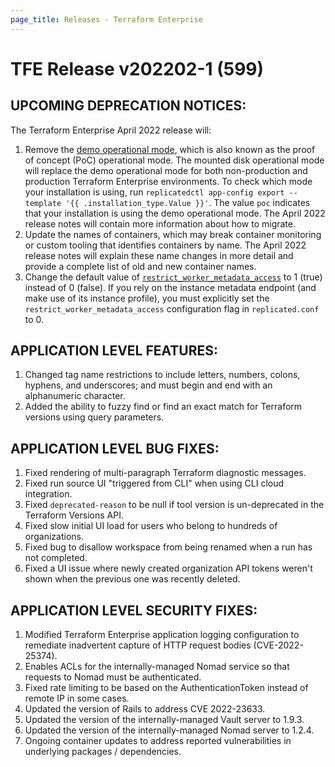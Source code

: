 ```yaml
---
page_title: Releases - Terraform Enterprise
---
```


# TFE Release v202202-1 (599)

## UPCOMING DEPRECATION NOTICES:

The Terraform Enterprise April 2022 release will:

1. Remove the [demo operational mode](https://www.terraform.io/enterprise/before-installing#operational-mode-decision), which is also known as the proof of concept (PoC) operational mode. The mounted disk operational mode will replace the demo operational mode for both non-production and production Terraform Enterprise environments. To check which mode your installation is using, run `replicatedctl app-config export --template '{{ .installation_type.Value }}'`. The value `poc` indicates that your installation is using the demo operational mode. The April 2022 release notes will contain more information about how to migrate.
1. Update the names of containers, which may break container monitoring or custom tooling that identifies containers by name. The April 2022 release notes will explain these name changes in more detail and provide a complete list of old and new container names.
1. Change the default value of [`restrict_worker_metadata_access`](https://www.terraform.io/enterprise/install/automated/automating-the-installer#restrict_worker_metadata_access) to 1 (true) instead of 0 (false). If you rely on the instance metadata endpoint (and make use of its instance profile), you must explicitly set the `restrict_worker_metadata_access` configuration flag in `replicated.conf` to 0.

## APPLICATION LEVEL FEATURES:

1. Changed tag name restrictions to include letters, numbers, colons, hyphens, and underscores; and must begin and end with an alphanumeric character.
1. Added the ability to fuzzy find or find an exact match for Terraform versions using query parameters.


## APPLICATION LEVEL BUG FIXES:

1. Fixed rendering of multi-paragraph Terraform diagnostic messages.
2. Fixed run source UI "triggered from CLI" when using CLI cloud integration.
3. Fixed `deprecated-reason` to be null if tool version is un-deprecated in the Terraform Versions API.
1. Fixed slow initial UI load for users who belong to hundreds of organizations.
1. Fixed bug to disallow workspace from being renamed when a run has not completed.
1. Fixed a UI issue where newly created organization API tokens weren't shown when the previous one was recently deleted.


## APPLICATION LEVEL SECURITY FIXES:

1. Modified Terraform Enterprise application logging configuration to remediate inadvertent capture of HTTP request bodies (CVE-2022-25374).
1. Enables ACLs for the internally-managed Nomad service so that requests to Nomad must be authenticated.
1. Fixed rate limiting to be based on the AuthenticationToken instead of remote IP in some cases.
1. Updated the version of Rails to address CVE 2022-23633.
1. Updated the version of the internally-managed Vault server to 1.9.3.
1. Updated the version of the internally-managed Nomad server to 1.2.4.
1. Ongoing container updates to address reported vulnerabilities in underlying packages / dependencies.


